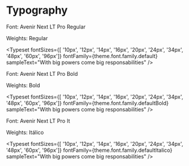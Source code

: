 

<Meta title="Docs/Typography" />

# Typography

Font: Avenir Next LT Pro Regular

Weights: Regular

<Typeset
  fontSizes={[ '10px', '12px', '14px', '16px', '20px', '24px', '34px', '48px', '60px', '96px']}
  fontFamily={theme.font.family.default}
  sampleText="With big powers come big responsabilities"
/>

Font: Avenir Next LT Pro Bold

Weights: Bold

<Typeset
  fontSizes={[ '10px', '12px', '14px', '16px', '20px', '24px', '34px', '48px', '60px', '96px']}
  fontFamily={theme.font.family.defaultBold}
  sampleText="With big powers come big responsabilities"
/>

Font: Avenir Next LT Pro It

Weights: Itálico

<Typeset
  fontSizes={[ '10px', '12px', '14px', '16px', '20px', '24px', '34px', '48px', '60px', '96px']}
  fontFamily={theme.font.family.defaultItalico}
  sampleText="With big powers come big responsabilities"
/>




